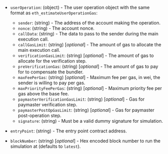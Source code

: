 - `userOperation`: (object) - The user operation object with the same format as `eth_estimateUserOperationGas`:
  - `sender`: (string) - The address of the account making the operation.
  - `nonce`: (string) - The account nonce.
  - `callData`: (string) - The data to pass to the sender during the main execution call.
  - `callGasLimit`: (string) [_optional_] - The amount of gas to allocate the main execution call.
  - `verificationGasLimit`: (string) [_optional_] - The amount of gas to allocate for the verification step.
  - `preVerificationGas`: (string) [_optional_] - The amount of gas to pay for to compensate the bundler.
  - `maxFeePerGas`: (string) [_optional_] - Maximum fee per gas, in wei, the sender is willing to pay per gas.
  - `maxPriorityFeePerGas`: (string) [_optional_] - Maximum priority fee per gas above the base fee.
  - `paymasterVerificationGasLimit`: (string) [_optional_] - Gas for paymaster verification step.
  - `paymasterPostOpGasLimit`: (string) [_optional_] - Gas for paymaster post-operation step.
  - `signature`: (string) - Must be a valid dummy signature for simulation.

- `entryPoint`: (string) - The entry point contract address.

- `blockNumber`: (string) [_optional_] - Hex encoded block number to run the simulation at (defaults to `latest`).
